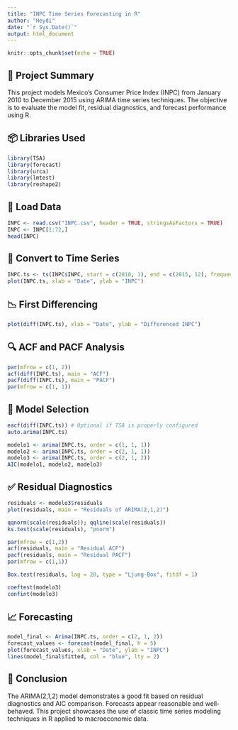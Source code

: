 ```yaml
---
title: "INPC Time Series Forecasting in R"
author: "Heydi"
date: "`r Sys.Date()`"
output: html_document
---
```


```r
knitr::opts_chunk$set(echo = TRUE)
```

## 📘 Project Summary

This project models Mexico's Consumer Price Index (INPC) from January 2010 to December 2015 using ARIMA time series techniques. The objective is to evaluate the model fit, residual diagnostics, and forecast performance using R.

## 📦 Libraries Used

```r
library(TSA)
library(forecast)
library(urca)
library(lmtest)
library(reshape2)
```

## 📂 Load Data

```r
INPC <- read.csv("INPC.csv", header = TRUE, stringsAsFactors = TRUE)
INPC <- INPC[1:72,]
head(INPC)
```

## 🔄 Convert to Time Series

```r
INPC.ts <- ts(INPC$INPC, start = c(2010, 1), end = c(2015, 12), frequency = 12)
plot(INPC.ts, xlab = "Date", ylab = "INPC")
```

## 📉 First Differencing

```r
plot(diff(INPC.ts), xlab = "Date", ylab = "Differenced INPC")
```

## 🔍 ACF and PACF Analysis

```r
par(mfrow = c(1, 2))
acf(diff(INPC.ts), main = "ACF")
pacf(diff(INPC.ts), main = "PACF")
par(mfrow = c(1, 1))
```

## 🔢 Model Selection

```r
eacf(diff(INPC.ts)) # Optional if TSA is properly configured
auto.arima(INPC.ts)
```

```r
modelo1 <- arima(INPC.ts, order = c(1, 1, 1))
modelo2 <- arima(INPC.ts, order = c(2, 1, 1))
modelo3 <- arima(INPC.ts, order = c(2, 1, 2))
AIC(modelo1, modelo2, modelo3)
```

## ✅ Residual Diagnostics

```r
residuals <- modelo3$residuals
plot(residuals, main = "Residuals of ARIMA(2,1,2)")
```

```r
qqnorm(scale(residuals)); qqline(scale(residuals))
ks.test(scale(residuals), "pnorm")
```

```r
par(mfrow = c(1,2))
acf(residuals, main = "Residual ACF")
pacf(residuals, main = "Residual PACF")
par(mfrow = c(1,1))

Box.test(residuals, lag = 20, type = "Ljung-Box", fitdf = 1)
```

```r
coeftest(modelo3)
confint(modelo3)
```

## 📈 Forecasting

```r
model_final <- Arima(INPC.ts, order = c(2, 1, 2))
forecast_values <- forecast(model_final, h = 5)
plot(forecast_values, xlab = "Date", ylab = "INPC")
lines(model_final$fitted, col = "blue", lty = 2)
```

## 📌 Conclusion

The ARIMA(2,1,2) model demonstrates a good fit based on residual diagnostics and AIC comparison. Forecasts appear reasonable and well-behaved. This project showcases the use of classic time series modeling techniques in R applied to macroeconomic data.
